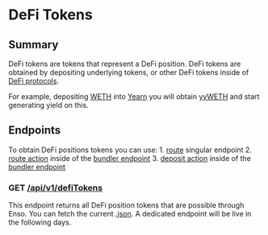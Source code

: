 # DeFi Tokens

## Summary

DeFi tokens are tokens that represent a DeFi position. DeFi tokens are obtained by depositing underlying tokens, or other DeFi tokens inside of [DeFi protocols](../protocols). 

For example, depositing [WETH](https://etherscan.io/token/0xc02aaa39b223fe8d0a0e5c4f27ead9083c756cc2) into [Yearn](https://yearn.finance/) you will obtain [yvWETH](https://etherscan.io/token/0xa258C4606Ca8206D8aA700cE2143D7db854D168c) and start generating yield on this.

## Endpoints

To obtain DeFi positions tokens you can use:
    1. [route](../../router-api/introduction) singular endpoint
    2. [route action](../../bundler-api/actions/route) inside of the [bundler endpoint](../../bundler-api/introduction)
    3. [deposit action](../../bundler-api/actions/deposit) inside of the [bundler endpoint](../../bundler-api/api-reference/introduction)

### GET [/api/v1/defiTokens](https://enso-scrape.s3.us-east-2.amazonaws.com/output/backend/defiTokens.json)
This endpoint returns all DeFi position tokens that are possible through Enso.  You can fetch the current [.json](https://enso-scrape.s3.us-east-2.amazonaws.com/output/backend/defiTokens.json).  A dedicated endpoint will be live in the following days.